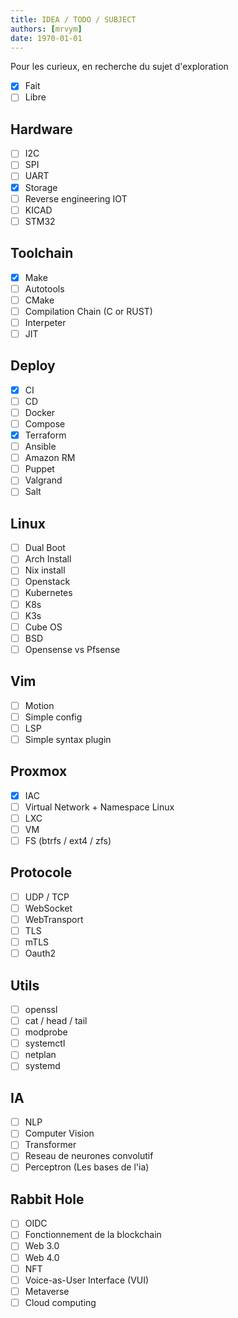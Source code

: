 ```yaml
---
title: IDEA / TODO / SUBJECT
authors: [mrvym]
date: 1970-01-01 
---
```


Pour les curieux, en recherche du sujet d'exploration 
<!-- truncate --> 

- [X] Fait
- [ ] Libre 

## Hardware
- [ ] I2C
- [ ] SPI
- [ ] UART
- [X] Storage
- [ ] Reverse engineering IOT
- [ ] KICAD
- [ ] STM32

## Toolchain
- [X] Make
- [ ] Autotools 
- [ ] CMake
- [ ] Compilation Chain (C or RUST)
- [ ] Interpeter
- [ ] JIT

## Deploy 
- [X] CI
- [ ] CD
- [ ] Docker 
- [ ] Compose
- [x] Terraform
- [ ] Ansible
- [ ] Amazon RM
- [ ] Puppet 
- [ ] Valgrand
- [ ] Salt

## Linux
- [ ] Dual Boot
- [ ] Arch Install
- [ ] Nix install
- [ ] Openstack
- [ ] Kubernetes
- [ ] K8s
- [ ] K3s
- [ ] Cube OS
- [ ] BSD
- [ ] Opensense vs Pfsense

## Vim 
- [ ] Motion
- [ ] Simple config
- [ ] LSP
- [ ] Simple syntax plugin

## Proxmox
- [X] IAC
- [ ] Virtual Network + Namespace Linux
- [ ] LXC
- [ ] VM
- [ ] FS (btrfs / ext4 / zfs)

## Protocole 
- [ ] UDP / TCP
- [ ] WebSocket
- [ ] WebTransport
- [ ] TLS
- [ ] mTLS
- [ ] Oauth2 

## Utils
- [ ] openssl
- [ ] cat / head / tail 
- [ ] modprobe
- [ ] systemctl
- [ ] netplan
- [ ] systemd

## IA
- [ ] NLP
- [ ] Computer Vision
- [ ] Transformer
- [ ] Reseau de neurones convolutif
- [ ] Perceptron (Les bases de l'ia)

## Rabbit Hole
- [ ] OIDC
- [ ] Fonctionnement de la blockchain
- [ ] Web 3.0
- [ ] Web 4.0 
- [ ] NFT
- [ ] Voice-as-User Interface (VUI)
- [ ] Metaverse
- [ ] Cloud computing
